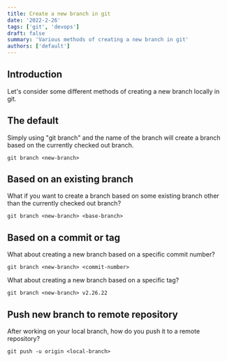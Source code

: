 ```yaml
---
title: Create a new branch in git
date: '2022-2-26'
tags: ['git', 'devops']
draft: false
summary: 'Various methods of creating a new branch in git'
authors: ['default']
---
```


## Introduction

Let's consider some different methods of creating a new branch locally in git.

## The default

Simply using "git branch" and the name of the branch will create a branch based on the currently checked out branch.

```
git branch <new-branch>
```

## Based on an existing branch

What if you want to create a branch based on some existing branch other than the currently checked out branch?

```
git branch <new-branch> <base-branch>
```

## Based on a commit or tag

What about creating a new branch based on a specific commit number?

```
git branch <new-branch> <commit-number>
```

What about creating a new branch based on a specific tag?

```
git branch <new-branch> v2.26.22
```

## Push new branch to remote repository

After working on your local branch, how do you push it to a remote repository?

```
git push -u origin <local-branch>
```
